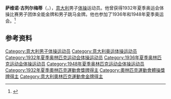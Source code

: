 {{NoteTA|G1=Sports}}
'''萨维诺·古列尔梅蒂'''（{{lang-it|Savino Guglielmetti}}，{{bd|1911年|11月26日|2006年|1月23日}}），[[意大利|意大利]]男子[[体操|体操]]运动员。他曾获得1932年夏季奥运会体操比赛男子团体全能金牌和男子跳马金牌。他也参加了1936年和1948年夏季奥运会。<ref>{{Cite web|title=Savino GUGLIELMETTI|url=https://www.olympic.org/savino-guglielmetti|accessdate=2021-03-21|work=International Olympic Committee}}</ref>

== 参考资料 ==
{{reflist}}

{{奧林匹克運動會男子跳馬冠軍}}
{{奥林匹克运动会体操比赛男子团体全能冠军|1932}}

{{Authority control}}
{{DEFAULTSORT:Guglielmetti, Savino}}
[[Category:意大利男子体操运动员|Category:意大利男子体操运动员]]
[[Category:意大利奥运体操运动员|Category:意大利奥运体操运动员]]
[[Category:1932年夏季奥林匹克运动会体操运动员|Category:1932年夏季奥林匹克运动会体操运动员]]
[[Category:1936年夏季奥林匹克运动会体操运动员|Category:1936年夏季奥林匹克运动会体操运动员]]
[[Category:1948年夏季奥林匹克运动会体操运动员|Category:1948年夏季奥林匹克运动会体操运动员]]
[[Category:1932年夏季奧林匹克運動會獎牌得主|Category:1932年夏季奧林匹克運動會獎牌得主]]
[[Category:奧林匹克運動會體操獎牌得主|Category:奧林匹克運動會體操獎牌得主]]
[[Category:意大利奧林匹克運動會金牌得主|Category:意大利奧林匹克運動會金牌得主]]